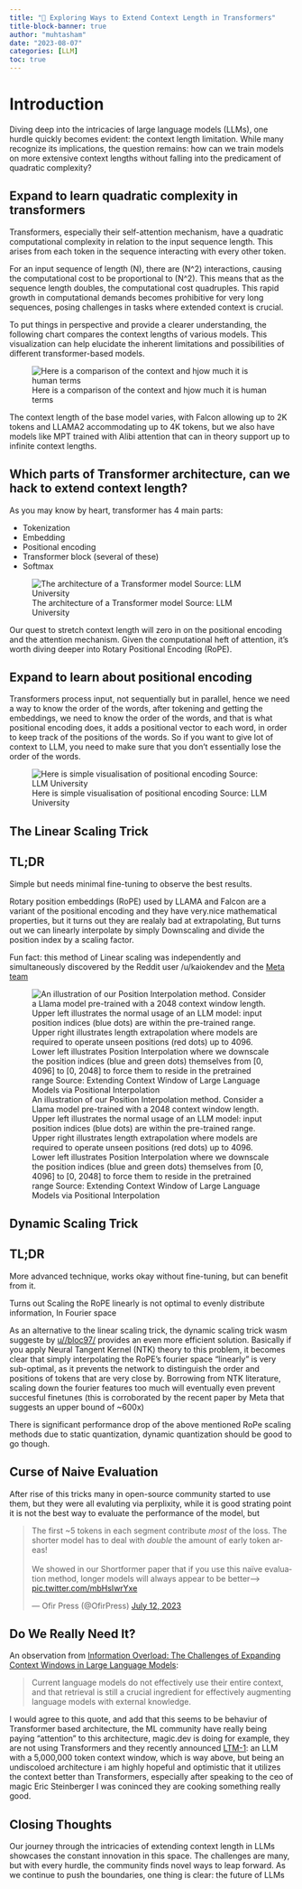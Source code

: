 ```yaml
---
title: "🗾 Exploring Ways to Extend Context Length in Transformers"
title-block-banner: true
author: "muhtasham"
date: "2023-08-07"
categories: [LLM]
toc: true
---
```


# Introduction 
Diving deep into the intricacies of large language models (LLMs), one hurdle quickly becomes evident: the context length limitation. While many recognize its implications, the question remains: how can we train models on more extensive context lengths without falling into the predicament of quadratic complexity?


::: {.callout-note collapse="true"}
## Expand to learn quadratic complexity in transformers

Transformers, especially their self-attention mechanism, have a quadratic computational complexity in relation to the input sequence length. This arises from each token in the sequence interacting with every other token.

For an input sequence of length \(N\), there are \(N^2\) interactions, causing the computational cost to be proportional to \(N^2\). This means that as the sequence length doubles, the computational cost quadruples. This rapid growth in computational demands becomes prohibitive for very long sequences, posing challenges in tasks where extended context is crucial.
:::

To put things in perspective and provide a clearer understanding, the following chart compares the context lengths of various models. This visualization can help elucidate the inherent limitations and possibilities of different transformer-based models.


![Here is a comparison of the context and hjow much it is human terms](token_count.png)

The context length of the base model varies, with Falcon allowing up to 2K tokens and LLAMA2 accommodating up to 4K tokens, but we also have models like MPT trained with Alibi attention that can in theory support up to infinite context lengths. 

## Which parts of Transformer architecture, can we hack to extend context length?

As you may know by heart, transformer has 4 main parts:

- Tokenization
- Embedding
- Positional encoding
- Transformer block (several of these)
- Softmax

![The architecture of a Transformer model  Source: LLM University](arch.png)

Our quest to stretch context length will zero in on the positional encoding and the attention mechanism. Given the computational heft of attention, it's worth diving deeper into Rotary Positional Encoding (RoPE).

::: {.callout-caution collapse="true"}
## Expand to learn about positional encoding

Transformers process input, not sequentially but in parallel, hence we need a way to know the order of the words, after tokening and getting the embeddings, we need to know the order of the words, and that is what positional encoding does, it adds a positional vector to each word, in order to keep track of the positions of the words. 
So if you want to give lot of context to LLM, you need to make sure that you don't essentially lose the order of the words. 

![Here is simple visualisation of positional encoding Source: LLM University](pos_emb.png)

:::

## The Linear Scaling Trick
::: {.callout-tip collapse="true"}
## TL;DR
Simple but needs minimal fine-tuning to observe the best results.
:::

Rotary position embeddings (RoPE) used by LLAMA and
Falcon are a variant of the positional encoding and they have very.nice mathematical properties, but it turns out they are realaly bad at extrapolating, But turns out we can linearly
interpolate by simply Downscaling and divide the
position index by a scaling
factor. 

Fun fact: this method of Linear scaling was independently and simultaneously discovered by the Reddit user /u/kaiokendev and the [Meta team](https://arxiv.org/abs/2306.15595)

![An illustration of our Position Interpolation method. Consider a Llama model pre-trained with a 2048 context window length. Upper left illustrates the normal usage of an LLM model: input position indices
(blue dots) are within the pre-trained range. Upper right illustrates length extrapolation where models are required to operate unseen positions (red dots) up to 4096. Lower left illustrates Position Interpolation where we downscale the position indices (blue and green dots) themselves from [0, 4096] to [0, 2048] to force them
to reside in the pretrained range Source: Extending Context Window of Large Language Models via Positional Interpolation
](linear_interpolation.png)

## Dynamic Scaling Trick

::: {.callout-tip collapse="true"}
## TL;DR
More advanced technique, works okay without fine-tuning, but can benefit from it.
:::

Turns out Scaling the RoPE linearly is not optimal to evenly distribute information, In Fourier space 

As an alternative to the linear scaling trick, the dynamic scaling trick wasm suggeste by [u//bloc97/](https://www.reddit.com/r/LocalLLaMA/comments/14lz7j5/ntkaware_scaled_rope_allows_llama_models_to_have/?utm_source=share&utm_medium=web2x&context=3) provides an even more efficient solution. Basically if you apply Neural Tangent Kernel (NTK) theory to this problem, it becomes clear that simply interpolating the RoPE's fourier space "linearly" is very sub-optimal, as it prevents the network to distinguish the order and positions of tokens that are very close by. Borrowing from NTK literature, scaling down the fourier features too much will eventually even prevent succesful finetunes (this is corroborated by the recent paper by Meta that suggests an upper bound of ~600x)

::: {.callout-warning collapse="true"}
There is significant performance drop of the above mentioned RoPe scaling methods due to static quantization, dynamic quantization should be good to go though. 
:::

## Curse of Naive Evaluation
After rise of this tricks many in open-source community started to use them, but they were all evaluting via perplixity, while it is good strating point it is not the best way to evaluate the performance of the model, but 

<blockquote class="twitter-tweet"><p lang="en" dir="ltr">The first ~5 tokens in each segment contribute *most* of the loss. The shorter model has to deal with *double* the amount of early token areas!<br><br>We showed in our Shortformer paper that if you use this naïve evaluation method, longer models will always appear to be better--&gt; <a href="https://t.co/mbHsIwrYxe">pic.twitter.com/mbHsIwrYxe</a></p>&mdash; Ofir Press (@OfirPress) <a href="https://twitter.com/OfirPress/status/1679015108675239937?ref_src=twsrc%5Etfw">July 12, 2023</a></blockquote> <script async src="https://platform.twitter.com/widgets.js" charset="utf-8"></script>


## Do We Really Need It?

An observation from [Information Overload: The Challenges of Expanding Context Windows in Large Language Models
](https://samaya.ai/blog/):

> Current language models do not effectively use their entire context, and that retrieval is still
a crucial ingredient for effectively augmenting language models with external knowledge.  

I would agree to this quote, and add that this seems to be behaviur of Transformer based architecture, the ML community have really being paying "attention" to this architecture, magic.dev is doing for example, they are not using Transformers and they recently announced [LTM-1](https://magic.dev/blog/ltm-1): an LLM with a 5,000,000 token context window, which is way above, but being an undiscoloed architecture i am highly hopeful and optimistic that it utilizes the context better than Transformers, especially after speaking to the ceo of magic Eric Steinberger I was coninced they are cooking something really good.

## Closing Thoughts
Our journey through the intricacies of extending context length in LLMs showcases the constant innovation in this space. The challenges are many, but with every hurdle, the community finds novel ways to leap forward. As we continue to push the boundaries, one thing is clear: the future of LLMs 